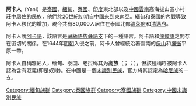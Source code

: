 {{infobox ethnic group|
|group=阿卡人<br>Yani
|image=Akha laos 11 03d.jpg
|caption=寮國的阿卡人
|pop=449,261
|popplace=[[緬甸|緬甸]]、[[中國|中國]]、[[寮國|寮國]]、[[泰國|泰國]]
|rels=[[萬物有靈|萬物有靈]]、[[佛教|佛教]]
|langs=[[阿卡語|阿卡語]]、[[寮語|寮語]]、[[泰語|泰語]]
|related=[[哈尼族|哈尼族]]
}}
'''阿卡人'''（Yani）是[[泰國|泰國]]、[[緬甸|緬甸]]、[[寮國|寮國]]、[[印度|印度]]東北部以及[[中國|中國]][[雲南|雲南]]高海拔山區小村莊中居住的民族，他們於20世紀初期自中國來到東南亞。緬甸和寮國的內戰導致阿卡人移民的增加，現今共有80,000人居住在泰國北部[[清萊府|清萊府]]和[[清邁府|清邁府]]。

阿卡人說[[阿卡語|阿卡語]]，該語言是[[藏緬語族|藏緬語族]][[彝語支|彝語支]]下的一種語言。阿卡語和[[傈僳語|傈僳語]]之間存在密切的關係。在1644年[[明朝|明朝]]入侵之前，阿卡人曾經統治著雲南的[[保山市|保山]]和[[騰衝市|騰衝]]平原一帶。

阿卡人自稱雅尼人，缅甸、泰国、老挝称其为'''高族'''（{{my|m=ကော်|y=kau}}；{{lang-th|อาข่า}}；{{lang-lo|ອາຂ່າ}}），但該種稱呼被阿卡人認為含有貶義(即是奴隸)。在中國是一個[[中國未識別民族|未識別民族]]，官方將其認定為[[哈尼族|哈尼族]]的一支。

{{緬甸民族}}
{{泰國民族}}
{{老挝族群}}
{{中华民族}}
[[Category:緬甸族群|Category:緬甸族群]]
[[Category:泰國族群|Category:泰國族群]]
[[Category:寮國族群|Category:寮國族群]]
[[Category:中國未識別民族|Category:中國未識別民族]]